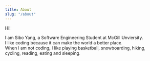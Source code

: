 ```yaml
---
title: About
slug: "/about"
---
```


Hi!

I am Sibo Yang, a Software Engineering Student at McGill Unviersity.<br/>
I like coding because it can make the world a better place.<br/>
When I am not coding, I like playing basketball, snowboarding, hiking, cycling, reading, eating and sleeping.

